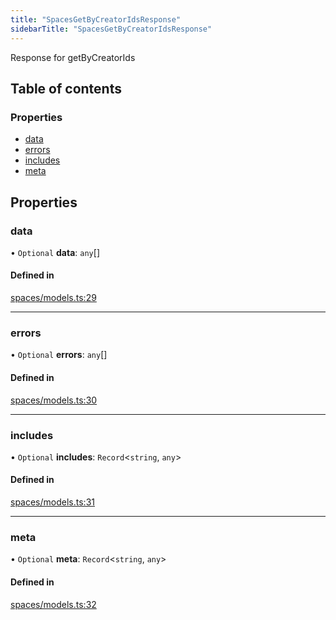 ```yaml
---
title: "SpacesGetByCreatorIdsResponse"
sidebarTitle: "SpacesGetByCreatorIdsResponse"
---
```


Response for getByCreatorIds

## Table of contents

### Properties

- [data](/xdks/typescript/reference/interfaces/SpacesGetByCreatorIdsResponse#data)
- [errors](/xdks/typescript/reference/interfaces/SpacesGetByCreatorIdsResponse#errors)
- [includes](/xdks/typescript/reference/interfaces/SpacesGetByCreatorIdsResponse#includes)
- [meta](/xdks/typescript/reference/interfaces/SpacesGetByCreatorIdsResponse#meta)

## Properties

### data

• `Optional` **data**: `any`[]

#### Defined in

[spaces/models.ts:29](https://github.com/xdevplatform/xdk/blob/298ca9350d035e40e7c8ee0753c50052819a41e2/xdk/typescript/src/spaces/models.ts#L29)

___

### errors

• `Optional` **errors**: `any`[]

#### Defined in

[spaces/models.ts:30](https://github.com/xdevplatform/xdk/blob/298ca9350d035e40e7c8ee0753c50052819a41e2/xdk/typescript/src/spaces/models.ts#L30)

___

### includes

• `Optional` **includes**: `Record`\<`string`, `any`\>

#### Defined in

[spaces/models.ts:31](https://github.com/xdevplatform/xdk/blob/298ca9350d035e40e7c8ee0753c50052819a41e2/xdk/typescript/src/spaces/models.ts#L31)

___

### meta

• `Optional` **meta**: `Record`\<`string`, `any`\>

#### Defined in

[spaces/models.ts:32](https://github.com/xdevplatform/xdk/blob/298ca9350d035e40e7c8ee0753c50052819a41e2/xdk/typescript/src/spaces/models.ts#L32)
